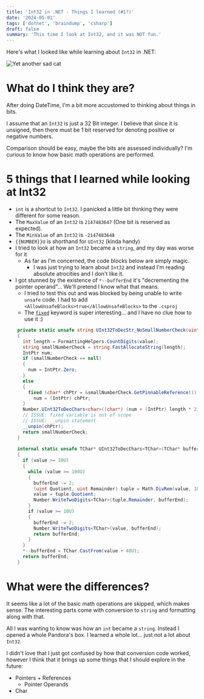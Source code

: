 ```yaml
---
title: 'Int32 in .NET - Things I learned (#1?)'
date: '2024-05-01'
tags: ['dotnet', 'braindump', 'csharp']
draft: false 
summary: 'This time I look at Int32, and it was NOT fun.'
---
```


Here's what I looked like while learning about `Int32` in .NET:

![Yet another sad cat](/static/images/sad-cat-zoomed.jpg)

# What do I think they are?

After doing DateTime, I'm a bit more accustomed to thinking about things in bits.

I assume that an `Int32` is just a 32 Bit integer. I believe that since it is unsigned, then there must be 1 bit reserved for denoting positive or negative numbers.

Comparison should be easy, maybe the bits are assessed individually? I'm curious to know how basic math operations are performed.

# 5 things that I learned while looking at Int32
- `int` is a shortcut to `Int32`. I panicked a little bit thinking they were different for some reason.
- The `MaxValue` of an `Int32` is `2147483647` (One bit is reserved as expected).
- The `MinValue` of an `Int32` is `-2147483648`
- `{{NUMBER}}U` is shorthand for `UInt32` (kinda handy)
- I tried to look at how an `Int32` became a `string`, and my day was worse for it
  - As far as I'm concerned, the code blocks below are simply magic.
    - I was just trying to learn about `Int32` and instead I'm reading absolute atrocities and I don't like it.
- I got stunned by the existence of `*--bufferEnd` it's "decrementing the pointer operand"... We'll pretend I know what that means.
  - I tried to test this out and was blocked by being unable to write `unsafe` code. I had to add `<AllowUnsafeBlocks>true</AllowUnsafeBlocks>` to the `.csproj`
  - The [`fixed`](https://learn.microsoft.com/en-us/dotnet/csharp/language-reference/statements/fixed) keyword is super interesting... and I have no clue how to use it :)
  
```csharp
    private static unsafe string UInt32ToDecStr_NoSmallNumberCheck(uint value)
    {
      int length = FormattingHelpers.CountDigits(value);
      string smallNumberCheck = string.FastAllocateString(length);
      IntPtr num;
      if (smallNumberCheck == null)
      {
        num = IntPtr.Zero;
      }
      else
      {
        fixed (char* chPtr = &smallNumberCheck.GetPinnableReference())
          num = (IntPtr) chPtr;
      }
      Number.UInt32ToDecChars<char>((char*) (num + (IntPtr) length * 2), value);
      // ISSUE: fixed variable is out of scope
      // ISSUE: __unpin statement
      __unpin(chPtr);
      return smallNumberCheck;
    }
    
    internal static unsafe TChar* UInt32ToDecChars<TChar>(TChar* bufferEnd, uint value) where TChar : unmanaged, IUtfChar<TChar>
    {
      if (value >= 10U)
      {
        while (value >= 100U)
        {
          bufferEnd -= 2;
          (uint Quotient, uint Remainder) tuple = Math.DivRem(value, 100U);
          value = tuple.Quotient;
          Number.WriteTwoDigits<TChar>(tuple.Remainder, bufferEnd);
        }
        if (value >= 10U)
        {
          bufferEnd -= 2;
          Number.WriteTwoDigits<TChar>(value, bufferEnd);
          return bufferEnd;
        }
      }
      *--bufferEnd = TChar.CastFrom(value + 48U);
      return bufferEnd;
    }
```


# What were the differences?

It seems like a lot of the basic math operations are skipped, which makes sense. The interesting parts come with conversion to `string` and formatting along with that.

All I was wanting to know was how an `int` became a `string`. Instead I opened a whole Pandora's box. I learned a whole lot... just not a lot about `Int32`.

I didn't love that I just got confused by how that conversion code worked, however I think that it brings up some things that I should explore in the future:

- Pointers + References
  - Pointer Operands
- Char
